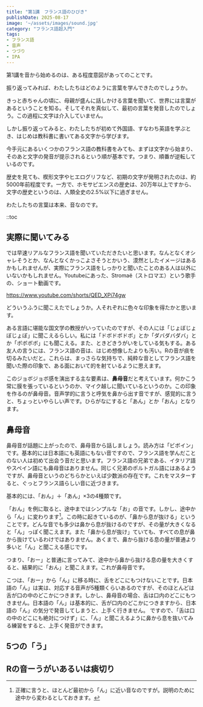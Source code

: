 ```yaml
---
title: "第1講　フランス語のひびき"
publishDate: 2025-08-17
image: '~/assets/images/sound.jpg'
category: "フランス語超入門"
tags:
- フランス語
- 音声
- つづり
- IPA
---
```


第1講を音から始めるのは、ある程度意図があってのことです。

振り返ってみれば、​わたしたちはどのように言葉を学んできたのでしょうか。

きっと赤ちゃんの頃に、母親が盛んに話しかける言葉を聞いて、​世界には言葉があるということを知る。そしてそれを真似して、​最初の言葉を発音したのでしょう。​この過程に文字は介入していません。

しかし振り返ってみると、わたしたちが初めて外国語、​すなわち英語を学ぶとき、​はじめは教科書に書いてある文字から学びます。

今手元にあるいくつかのフランス語の教科書をみても、​まずは文字から始まり、​そのあと文字の発音が提示されるという順が基本です。つまり、​順番が逆転しているのです。

歴史を見ても、楔形文字やヒエログリフなど、​初期の文字が発明されたのは、約5000年前程度です。一方で、​ホモサピエンスの歴史は、20万年以上ですから、​文字の歴史というのは、人類全史の2.5%以下に過ぎません。

わたしたちの言葉は本来、音なのです。

::toc

## 実際に聞いてみる

では早速リアルなフランス語を聞いていただきたいと思います。なんとなくオシャレそうとか、なんとなくかっこよさそうとかいう、漠然としたイメージはあるかもしれませんが、実際にフランス語をしっかりと聞いたことのある人は以外にいないかもしれません。Youtubeにあった、Stromaë（ストロマエ）という歌手の、ショート動画です。

https://www.youtube.com/shorts/QED_XPi74gw

どういうふうに聞こえたでしょうか。​人それぞれに色々な印象を得たかと思います。

ある言語に堪能な国文学の教授がいっていたのですが、その人には「じょぼじょぼじょぼ」に聞こえるらしい。私には「ドボドボドボ」とか「​ダバダバダバ」とか「ボボボボ」にも聞こえる。また、​ときどきうがいをしている気もする。ある友人の言うには、​フランス語の音は、はじめ想像したよりも汚い。​Rの音が痰を切るみたいだと。これらは、まっさらな気持ちで、​純粋な音としてフランス語を聞いた際の印象で、​ある面において的を射ているように思えます。

このジョボジョボ感を演出する主な要素は、**鼻母音**だと考えています。​何かこう常に膜を張っているというのか、​マイク越しに聞いているというのか。この印象を作るのが鼻母音。​音声学的に言うと呼気を鼻から出す音ですが、感覚的に言うと、​ちょっといやらしい声です。ひらがなにすると「あん」とか「おん」となります。

## 鼻母音

鼻母音が話題に上がったので、鼻母音から話しましょう。読み方は「ビボイン」です。基本的には日本語にも英語にもない音ですので、フランス語を学んだことのない人は初めて出会う音だと思います。フランス語の兄弟である、イタリア語やスペイン語にも鼻母音はありません。同じく兄弟のポルトガル語にはあるようですが、鼻母音というのどちらかといえば少数派の存在です。これをマスターすると、ぐっとフランス語らしい音に近づきます。

基本的には、「おん」＋「あん」×3の4種類です。

「おん」を例に取ると、途中まではシンプルな「お」の音です。しかし、途中から「ん」に変わります[^1]。この時に起きているのが、「鼻から息が抜ける」ということです。どんな音でも多少は鼻から息が抜けるのですが、その量が大きくなると「ん」っぽく聞こえます。また「鼻から息が抜け」ていても、すべての息が鼻から抜けているわけではありません。あくまで、鼻から抜ける息の量が普通より多いと「ん」と聞こえる感じです。

つまり、「おー」と普通に言ってみて、途中から鼻から抜ける息の量を大きくすると、結果的に「おん」と聞こえます。これが鼻母音です。

こつは、「おー」から「ん」に移る時に、舌をどこにもつけないことです。日本語の「ん」は実は、対応する音声が5種類くらいあるのですが、そのほとんどは舌が口の中のどこかにつきます。しかし、鼻母音の場合、舌は口内のどこにもつきません。日本語の「ん」は基本的に、舌が口内のどこかにつきますから、日本語の「ん」の気分で発音してしまうと、上手く行きません。
ですので、「舌は口の中のどこにも絶対につけず」に、「ん」と聞こえるように鼻から息を抜いてみる練習をすると、上手く発音ができます。

## 5つの「う」

## Rの音ーうがいあるいは痰切り

[^1]:正確に言うと、ほとんど最初から「ん」に近い音なのですが。説明のために途中から変わるとしておきます。